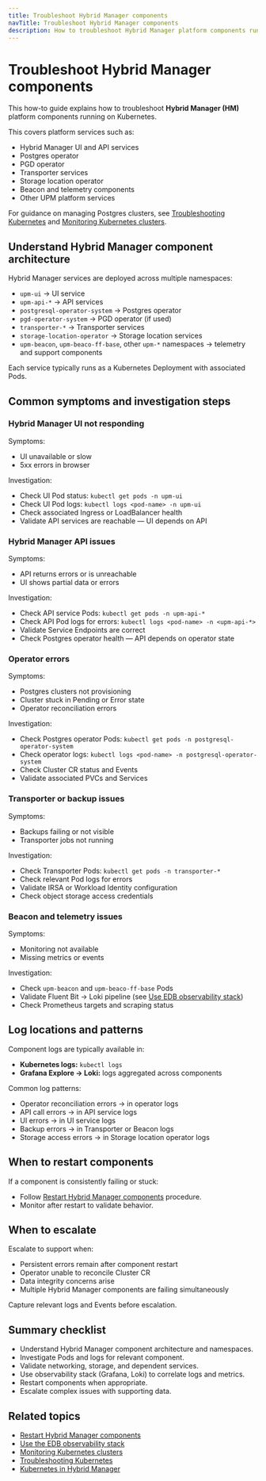 ```yaml
---
title: Troubleshoot Hybrid Manager components
navTitle: Troubleshoot Hybrid Manager components
description: How to troubleshoot Hybrid Manager platform components running on Kubernetes.
---
```


# Troubleshoot Hybrid Manager components

This how-to guide explains how to troubleshoot **Hybrid Manager (HM)** platform components running on Kubernetes.

This covers platform services such as:

- Hybrid Manager UI and API services
- Postgres operator
- PGD operator
- Transporter services
- Storage location operator
- Beacon and telemetry components
- Other UPM platform services

For guidance on managing Postgres clusters, see [Troubleshooting Kubernetes](/edb-postgres-ai/portal/kubernetes/learn/how-to/troubleshooting-on-kubernetes) and [Monitoring Kubernetes clusters](/edb-postgres-ai/portal/kubernetes/learn/how-to/monitor-kubernetes-cluster).

## Understand Hybrid Manager component architecture

Hybrid Manager services are deployed across multiple namespaces:

- `upm-ui` → UI service
- `upm-api-*` → API services
- `postgresql-operator-system` → Postgres operator
- `pgd-operator-system` → PGD operator (if used)
- `transporter-*` → Transporter services
- `storage-location-operator` → Storage location services
- `upm-beacon`, `upm-beaco-ff-base`, other `upm-*` namespaces → telemetry and support components

Each service typically runs as a Kubernetes Deployment with associated Pods.

## Common symptoms and investigation steps

### Hybrid Manager UI not responding

Symptoms:

- UI unavailable or slow
- 5xx errors in browser

Investigation:

- Check UI Pod status: `kubectl get pods -n upm-ui`
- Check UI Pod logs: `kubectl logs <pod-name> -n upm-ui`
- Check associated Ingress or LoadBalancer health
- Validate API services are reachable — UI depends on API

### Hybrid Manager API issues

Symptoms:

- API returns errors or is unreachable
- UI shows partial data or errors

Investigation:

- Check API service Pods: `kubectl get pods -n upm-api-*`
- Check API Pod logs for errors: `kubectl logs <pod-name> -n <upm-api-*>`
- Validate Service Endpoints are correct
- Check Postgres operator health — API depends on operator state

### Operator errors

Symptoms:

- Postgres clusters not provisioning
- Cluster stuck in Pending or Error state
- Operator reconciliation errors

Investigation:

- Check Postgres operator Pods: `kubectl get pods -n postgresql-operator-system`
- Check operator logs: `kubectl logs <pod-name> -n postgresql-operator-system`
- Check Cluster CR status and Events
- Validate associated PVCs and Services

### Transporter or backup issues

Symptoms:

- Backups failing or not visible
- Transporter jobs not running

Investigation:

- Check Transporter Pods: `kubectl get pods -n transporter-*`
- Check relevant Pod logs for errors
- Validate IRSA or Workload Identity configuration
- Check object storage access credentials

### Beacon and telemetry issues

Symptoms:

- Monitoring not available
- Missing metrics or events

Investigation:

- Check `upm-beacon` and `upm-beaco-ff-base` Pods
- Validate Fluent Bit → Loki pipeline (see [Use EDB observability stack](./use-edb-observability-stack))
- Check Prometheus targets and scraping status

## Log locations and patterns

Component logs are typically available in:

- **Kubernetes logs:** `kubectl logs`
- **Grafana Explore → Loki:** logs aggregated across components

Common log patterns:

- Operator reconciliation errors → in operator logs
- API call errors → in API service logs
- UI errors → in UI service logs
- Backup errors → in Transporter or Beacon logs
- Storage access errors → in Storage location operator logs

## When to restart components

If a component is consistently failing or stuck:

- Follow [Restart Hybrid Manager components](./restart-hybrid-manager-components) procedure.
- Monitor after restart to validate behavior.

## When to escalate

Escalate to support when:

- Persistent errors remain after component restart
- Operator unable to reconcile Cluster CR
- Data integrity concerns arise
- Multiple Hybrid Manager components are failing simultaneously

Capture relevant logs and Events before escalation.

## Summary checklist

- Understand Hybrid Manager component architecture and namespaces.
- Investigate Pods and logs for relevant component.
- Validate networking, storage, and dependent services.
- Use observability stack (Grafana, Loki) to correlate logs and metrics.
- Restart components when appropriate.
- Escalate complex issues with supporting data.

## Related topics

- [Restart Hybrid Manager components](./restart-hybrid-manager-components)
- [Use the EDB observability stack](./use-edb-observability-stack)
- [Monitoring Kubernetes clusters](/edb-postgres-ai/portal/kubernetes/learn/how-to/monitor-kubernetes-cluster)
- [Troubleshooting Kubernetes](/edb-postgres-ai/portal/kubernetes/learn/how-to/troubleshooting-on-kubernetes)
- [Kubernetes in Hybrid Manager](/edb-postgres-ai/portal/kubernetes/learn/explained/hybrid-manager/hybrid-manager/k8-in-hybrid-manager)

